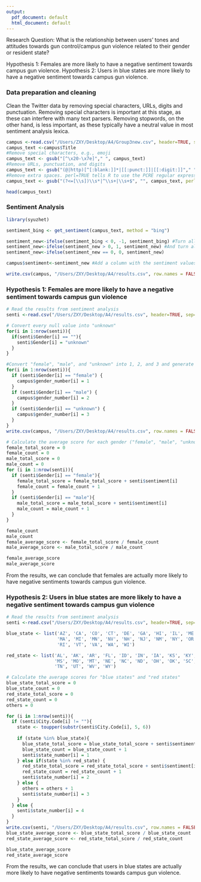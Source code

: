 ```yaml
---
output:
  pdf_document: default
  html_document: default
---
```

Research Question: What is the relationship between users' tones and attitudes
towards gun control/campus gun violence related to their gender or resident state? 

Hypothesis 1: Females are more likely to have a negative sentiment towards campus gun violence.
Hypothesis 2: Users in blue states are more likely to have a negative sentiment towards campus gun violence.

### Data preparation and cleaning ###
Clean the Twitter data by removing special characters, URLs, digits and 
punctuation. Removing special characters is important at this stage, as these 
can interfere with many text parsers. Removing stopwords, on the other hand, is 
less important, as these typically have a neutral value in most sentiment analysis lexica.

```r
campus <-read.csv("/Users/ZXY/Desktop/A4/Group3new.csv", header=TRUE, sep=",") 
campus_text <-campus$Title
#Remove special characters, e.g., emoji
campus_text <- gsub("[^\x20-\x7e]"," ", campus_text) 
#Remove URLs, punctuation, and digits
campus_text <- gsub("(@|http)[^[:blank:]]*|[[:punct:]]|[[:digit:]]"," ", campus_text) 
#Remove extra spaces. perl=TRUE tells R to use the PCRE regular expressions library. 
campus_text <- gsub("(?<=[\\s])\\s*|^\\s+|\\s+$", "", campus_text, perl=TRUE) 

head(campus_text)
```

### Sentiment Analysis ###


```r
library(syuzhet)

sentiment_bing <- get_sentiment(campus_text, method = "bing")

sentiment_new<-ifelse(sentiment_bing < 0, -1, sentiment_bing) #Turn all negative sentiment values to -1
sentiment_new<-ifelse(sentiment_new > 0, 1, sentiment_new) #And turn all positive sentiment values to 1
sentiment_new<-ifelse(sentiment_new == 0, 0, sentiment_new) 

campus$sentiment<-sentiment_new #Add a column with the sentiment values to the dataframe

write.csv(campus, "/Users/ZXY/Desktop/A4/results.csv", row.names = FALSE)
```

### Hypothesis 1: Females are more likely to have a negative sentiment towards campus gun violence ###

```r
# Read the results from sentiment analysis
senti <-read.csv("/Users/ZXY/Desktop/A4/results.csv", header=TRUE, sep=",") 

# Convert every null value into "unknown"
for(i in 1:nrow(senti)){
  if(senti$Gender[i] == ""){
    senti$Gender[i] = "unknown"
  }
}

#Convert "female", "male", and "unknown" into 1, 2, and 3 and generate a new column
for(i in 1:nrow(senti)){
  if (senti$Gender[i] == "female") {
    campus$gender_number[i] = 1
  }
  if (senti$Gender[i] == "male") {
    campus$gender_number[i] = 2
  }
  if (senti$Gender[i] == "unknown") {
    campus$gender_number[i] = 3
  }
}
write.csv(campus, "/Users/ZXY/Desktop/A4/results.csv", row.names = FALSE)

# Calculate the average score for each gender ("female", "male", "unknown")
female_total_score = 0
female_count = 0
male_total_score = 0
male_count = 0
for (i in 1:nrow(senti)){
  if (senti$Gender[i] == "female"){
    female_total_score = female_total_score + senti$sentiment[i]
    female_count = female_count + 1
  }
  if (senti$Gender[i] == "male"){
    male_total_score = male_total_score + senti$sentiment[i]
    male_count = male_count + 1
  }
}

female_count
male_count
female_average_score <- female_total_score / female_count
male_average_score <- male_total_score / male_count

female_average_score
male_average_score
```
From the results, we can conclude that females are actually more likely to have 
negative sentiments towards campus gun violence.



### Hypothesis 2: Users in blue states are more likely to have a negative sentiment towards campus gun violence ###


```r
# Read the results from sentiment analysis
senti <-read.csv("/Users/ZXY/Desktop/A4/results.csv", header=TRUE, sep=",") 

blue_state <- list('AZ', 'CA', 'CO', 'CT', 'DE', 'GA', 'HI', 'IL', 'ME', 'MD', 
                   'MA', 'MI', 'MN', 'NV', 'NH', 'NJ', 'NM', 'NY', 'OR', 'PA', 
                   'RI', 'VT', 'VA', 'WA', 'WI')

red_state <- list('AL', 'AK', 'AR', 'FL', 'ID', 'IN', 'IA', 'KS', 'KY', 'LA',
                  'MS', 'MO', 'MT', 'NE', 'NC', 'ND', 'OH', 'OK', 'SC', 'SD',
                  'TN', 'UT', 'WV', 'WY')

# Calculate the average scores for "blue states" and "red states"
blue_state_total_score = 0
blue_state_count = 0
red_state_total_score = 0
red_state_count = 0
others = 0

for (i in 1:nrow(senti)){
  if (senti$City.Code[i] != ""){
    state <- toupper(substr(senti$City.Code[i], 5, 6))
    
    if (state %in% blue_state){
      blue_state_total_score = blue_state_total_score + senti$sentiment[i]
      blue_state_count = blue_state_count + 1
      senti$state_number[i] = 1
    } else if(state %in% red_state) {
      red_state_total_score = red_state_total_score + senti$sentiment[i]
      red_state_count = red_state_count + 1
      senti$state_number[i] = 2
    } else {
      others = others + 1
      senti$state_number[i] = 3
    }
  } else {
    senti$state_number[i] = 4
  }
}
write.csv(senti, "/Users/ZXY/Desktop/A4/results.csv", row.names = FALSE)
blue_state_average_score <- blue_state_total_score / blue_state_count
red_state_average_score <- red_state_total_score / red_state_count

blue_state_average_score
red_state_average_score
```
From the results, we can conclude that users in blue states are actually more likely to have 
negative sentiments towards campus gun violence.
